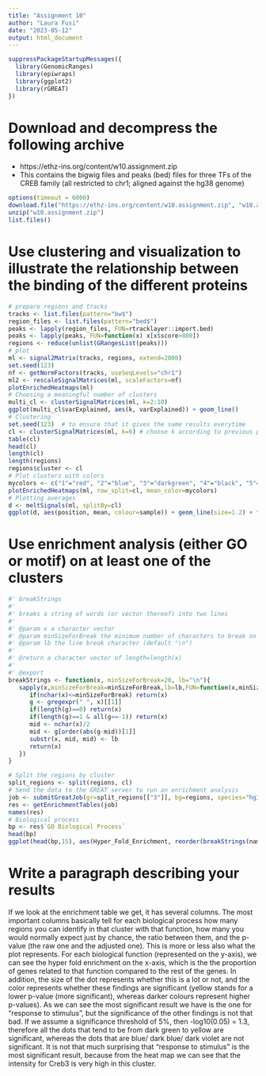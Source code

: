 ---
title: "Assignment 10"
author: "Laura Fusi"
date: "2023-05-12"
output: html_document
---

```{r}
suppressPackageStartupMessages({
  library(GenomicRanges)
  library(epiwraps)
  library(ggplot2)
  library(rGREAT)
})
```

# Download and decompress the following archive
* https://ethz-ins.org/content/w10.assignment.zip
* This contains the bigwig files and peaks (bed) files for three TFs of the CREB family (all restricted to chr1; aligned against the hg38 genome)

```{r, eval=FALSE}
options(timeout = 6000)
download.file("https://ethz-ins.org/content/w10.assignment.zip", "w10.assignment.zip")
unzip("w10.assignment.zip")
list.files()
```

# Use clustering and visualization to illustrate the relationship between the binding of the different proteins

```{r}
# prepare regions and tracks
tracks <- list.files(pattern="bw$")
region_files <- list.files(pattern="bed$")
peaks <- lapply(region_files, FUN=rtracklayer::import.bed)
peaks <- lapply(peaks, FUN=function(x) x[x$score>800])
regions <- reduce(unlist(GRangesList(peaks)))
# plot
ml <- signal2Matrix(tracks, regions, extend=2000)
set.seed(123)  
nf <- getNormFactors(tracks, useSeqLevels="chr1")
ml2 <- rescaleSignalMatrices(ml, scaleFactors=nf)
plotEnrichedHeatmaps(ml)
# Choosing a meaningful number of clusters
multi_cl <- clusterSignalMatrices(ml, k=2:10)
ggplot(multi_cl$varExplained, aes(k, varExplained)) + geom_line()
# Clustering
set.seed(123)  # to ensure that it gives the same results everytime
cl <- clusterSignalMatrices(ml, k=6) # choose k according to previous plot
table(cl)
head(cl)
length(cl)
length(regions)
regions$cluster <- cl
# Plot clusters with colors
mycolors <- c("1"="red", "2"="blue", "3"="darkgreen", "4"="black", "5"="orange", "6"="darkviolet")
plotEnrichedHeatmaps(ml, row_split=cl, mean_color=mycolors)
# Plotting averages
d <- meltSignals(ml, splitBy=cl)
ggplot(d, aes(position, mean, colour=sample)) + geom_line(size=1.2) + facet_wrap(~split)
```

# Use enrichment analysis (either GO or motif) on at least one of the clusters

```{r}
#' breakStrings
#'
#' breaks a string of words (or vector thereof) into two lines
#'
#' @param x a character vector
#' @param minSizeForBreak the minimum number of characters to break on two lines (default 20)
#' @param lb the line break character (default "\n")
#'
#' @return a character vector of length=length(x)
#'
#' @export
breakStrings <- function(x, minSizeForBreak=20, lb="\n"){
   sapply(x,minSizeForBreak=minSizeForBreak,lb=lb,FUN=function(x,minSizeForBreak,lb){
      if(nchar(x)<=minSizeForBreak) return(x)
      g <- gregexpr(" ", x)[[1]]
      if(length(g)==0) return(x)
      if(length(g)==1 & all(g==-1)) return(x)
      mid <- nchar(x)/2
      mid <- g[order(abs(g-mid))[1]]
      substr(x, mid, mid) <- lb
      return(x)
   })
}
```


```{r, fig.width=10, fig.height=6}
# Split the regions by cluster
split_regions <- split(regions, cl)
# Send the data to the GREAT server to run an enrichment analysis
job <- submitGreatJob(gr=split_regions[["3"]], bg=regions, species="hg38")
res <- getEnrichmentTables(job)
names(res)
# Biological process
bp <- res$`GO Biological Process`
head(bp)
ggplot(head(bp,15), aes(Hyper_Fold_Enrichment, reorder(breakStrings(name, 10, "\n"), Hyper_Adjp_BH), size=Hyper_Foreground_Region_Hits, color=-log10(Hyper_Adjp_BH))) + geom_point() + scale_color_viridis_c(limits = c(0, 4.65)) + labs(title = "Biological Processes in the 3rd Cluster", x = "Hyper Fold Enrichment", y = "Name of the Biological Process", colour = "Minus Logarithm of the \nAdjusted Hypergeometric p-Values \n(-log10(Hyper_Adjp_BH))", size = "Hyper Foreground Region Hits") + theme(plot.title = element_text(hjust = 0.5))
```

# Write a paragraph describing your results

If we look at the enrichment table we get, it has several columns. The most important columns basically tell for each biological process how many regions you can identify in that cluster with that function, how many you would normally expect just by chance, the ratio between them, and the p-value (the raw one and the adjusted one). This is more or less also what the plot represents. For each biological function (represented on the y-axis), we can see the hyper fold enrichment on the x-axis, which is the the proportion of genes related to that function compared to the rest of the genes. In addition, the size of the dot represents whether this is a lot or not, and the color represents whether these findings are significant (yellow stands for a lower p-value (more significant), whereas darker colours represent higher p-values). As we can see the most significant result we have is the one for "response to stimulus", but the significance of the other findings is not that bad. If we assume a significance threshold of 5%, then -log10(0.05) = 1.3, therefore all the dots that tend to be from dark green to yellow are significant, whereas the dots that are blue/ dark blue/ dark violet are not significant. It is not that much surprising that "response to stimulus" is the most significant result, because from the heat map we can see that the intensity for Creb3 is very high in this cluster.

